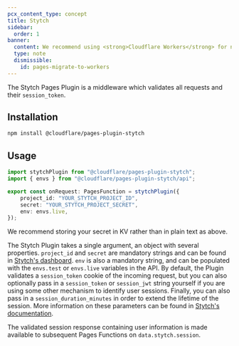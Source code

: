 ```yaml
---
pcx_content_type: concept
title: Stytch
sidebar:
  order: 1
banner:
  content: We recommend using <strong>Cloudflare Workers</strong> for new projects. For existing Pages projects, see our <a href="/workers/static-assets/migrate-from-pages/">migration guide</a> and <a href="/workers/static-assets/migrate-from-pages/#compatibility-matrix">compatibility matrix</a>.
  type: note
  dismissible:
    id: pages-migrate-to-workers
---
```


The Stytch Pages Plugin is a middleware which validates all requests and their `session_token`.

## Installation

```sh
npm install @cloudflare/pages-plugin-stytch
```

## Usage

```typescript
import stytchPlugin from "@cloudflare/pages-plugin-stytch";
import { envs } from "@cloudflare/pages-plugin-stytch/api";

export const onRequest: PagesFunction = stytchPlugin({
	project_id: "YOUR_STYTCH_PROJECT_ID",
	secret: "YOUR_STYTCH_PROJECT_SECRET",
	env: envs.live,
});
```

We recommend storing your secret in KV rather than in plain text as above.

The Stytch Plugin takes a single argument, an object with several properties. `project_id` and `secret` are mandatory strings and can be found in [Stytch's dashboard](https://stytch.com/dashboard/api-keys). `env` is also a mandatory string, and can be populated with the `envs.test` or `envs.live` variables in the API. By default, the Plugin validates a `session_token` cookie of the incoming request, but you can also optionally pass in a `session_token` or `session_jwt` string yourself if you are using some other mechanism to identify user sessions. Finally, you can also pass in a `session_duration_minutes` in order to extend the lifetime of the session. More information on these parameters can be found in [Stytch's documentation](https://stytch.com/docs/api/session-auth).

The validated session response containing user information is made available to subsequent Pages Functions on `data.stytch.session`.
